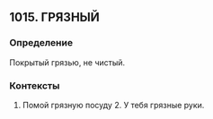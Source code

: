## 1015. ГРЯЗНЫЙ
### Определение
Покрытый грязью, не чистый.

### Контексты
1. Помой грязную посуду 2. У тебя грязные руки.

